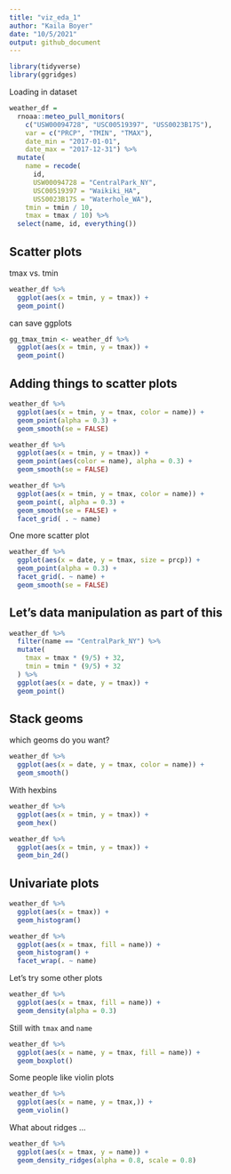```yaml
---
title: "viz_eda_1"
author: "Kaila Boyer"
date: "10/5/2021"
output: github_document
---
```



```r
library(tidyverse)
library(ggridges)
```

Loading in dataset 

```r
weather_df = 
  rnoaa::meteo_pull_monitors(
    c("USW00094728", "USC00519397", "USS0023B17S"),
    var = c("PRCP", "TMIN", "TMAX"), 
    date_min = "2017-01-01",
    date_max = "2017-12-31") %>%
  mutate(
    name = recode(
      id, 
      USW00094728 = "CentralPark_NY", 
      USC00519397 = "Waikiki_HA",
      USS0023B17S = "Waterhole_WA"),
    tmin = tmin / 10,
    tmax = tmax / 10) %>%
  select(name, id, everything())
```

## Scatter plots

tmax vs. tmin 

```r
weather_df %>% 
  ggplot(aes(x = tmin, y = tmax)) +
  geom_point() 
```

can save ggplots  
```r
gg_tmax_tmin <- weather_df %>% 
  ggplot(aes(x = tmin, y = tmax)) +
  geom_point() 
```

## Adding things to scatter plots 

```r
weather_df %>% 
  ggplot(aes(x = tmin, y = tmax, color = name)) +
  geom_point(alpha = 0.3) + 
  geom_smooth(se = FALSE) 

weather_df %>% 
  ggplot(aes(x = tmin, y = tmax)) +
  geom_point(aes(color = name), alpha = 0.3) + 
  geom_smooth(se = FALSE) 

weather_df %>% 
  ggplot(aes(x = tmin, y = tmax, color = name)) +
  geom_point(, alpha = 0.3) + 
  geom_smooth(se = FALSE) + 
  facet_grid( . ~ name)
```

One more scatter plot 
```r
weather_df %>% 
  ggplot(aes(x = date, y = tmax, size = prcp)) + 
  geom_point(alpha = 0.3) + 
  facet_grid(. ~ name) + 
  geom_smooth(se = FALSE) 
```

## Let's data manipulation as part of this 

```r
weather_df %>% 
  filter(name == "CentralPark_NY") %>% 
  mutate(
    tmax = tmax * (9/5) + 32, 
    tmin = tmin * (9/5) + 32
  ) %>% 
  ggplot(aes(x = date, y = tmax)) + 
  geom_point() 
```

## Stack geoms 

which geoms do you want? 

```r
weather_df %>% 
  ggplot(aes(x = date, y = tmax, color = name)) + 
  geom_smooth()
```

With hexbins 
```r
weather_df %>% 
  ggplot(aes(x = tmin, y = tmax)) + 
  geom_hex()

weather_df %>% 
  ggplot(aes(x = tmin, y = tmax)) + 
  geom_bin_2d()
```

## Univariate plots 

```r
weather_df %>% 
  ggplot(aes(x = tmax)) +
  geom_histogram()

weather_df %>% 
  ggplot(aes(x = tmax, fill = name)) +
  geom_histogram() + 
  facet_wrap(. ~ name)
```

Let's try some other plots 

```r
weather_df %>% 
  ggplot(aes(x = tmax, fill = name)) + 
  geom_density(alpha = 0.3)
```

Still with `tmax` and `name` 
```r
weather_df %>% 
  ggplot(aes(x = name, y = tmax, fill = name)) + 
  geom_boxplot() 
```

Some people like violin plots 
```r
weather_df %>% 
  ggplot(aes(x = name, y = tmax,)) + 
  geom_violin() 
```

What about ridges ... 

```r
weather_df %>% 
  ggplot(aes(x = tmax, y = name)) + 
  geom_density_ridges(alpha = 0.8, scale = 0.8) 
```







